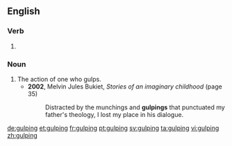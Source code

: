 ==English==

===Verb===
{{head|en|present participle}}

# {{present participle of|gulp|lang=en}}

===Noun===
{{en-noun}}

# The action of one who gulps.
#* '''2002''', Melvin Jules Bukiet, ''Stories of an imaginary childhood'' (page 35)
#*: Distracted by the munchings and '''gulpings''' that punctuated my father's theology, I lost my place in his dialogue.

[[de:gulping]]
[[et:gulping]]
[[fr:gulping]]
[[pt:gulping]]
[[sv:gulping]]
[[ta:gulping]]
[[vi:gulping]]
[[zh:gulping]]